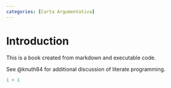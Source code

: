 ```yaml
---
categories: [Carta Argumentativa]
---
```

# Introduction

This is a book created from markdown and executable code.

See @knuth84 for additional discussion of literate programming.

```r
1 + 1
```
